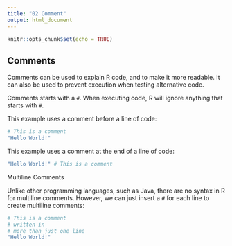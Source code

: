 ```yaml
---
title: "02 Comment"
output: html_document
---
```


```r
knitr::opts_chunk$set(echo = TRUE)
```

## Comments

Comments can be used to explain R code, and to make it more readable. It can also be used to prevent execution when testing alternative code.

Comments starts with a `#`. When executing code, R will ignore anything that starts with `#`.

This example uses a comment before a line of code:

```r
# This is a comment
"Hello World!"
```

This example uses a comment at the end of a line of code:

```r
"Hello World!" # This is a comment
```

Multiline Comments

Unlike other programming languages, such as Java, there are no syntax in R for multiline comments. However, we can just insert a `#` for each line to create multiline comments:

```r
# This is a comment
# written in
# more than just one line
"Hello World!"
```
